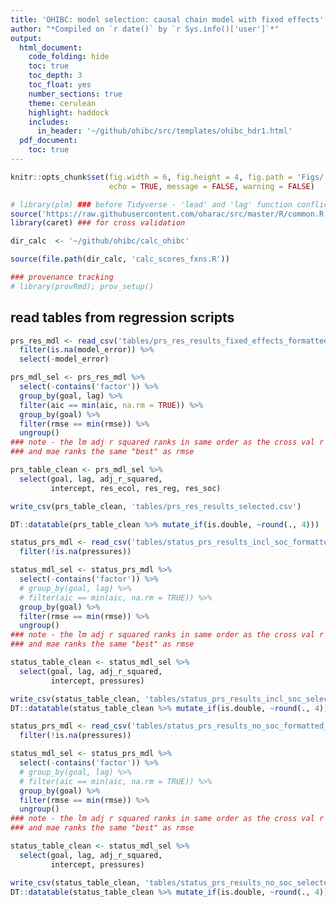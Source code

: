 ```yaml
---
title: 'OHIBC: model selection: causal chain model with fixed effects'
author: "*Compiled on `r date()` by `r Sys.info()['user']`*"
output:
  html_document:
    code_folding: hide
    toc: true
    toc_depth: 3
    toc_float: yes
    number_sections: true
    theme: cerulean
    highlight: haddock
    includes:
      in_header: '~/github/ohibc/src/templates/ohibc_hdr1.html'
  pdf_document:
    toc: true
---
```


``` r

knitr::opts_chunk$set(fig.width = 6, fig.height = 4, fig.path = 'Figs/',
                      echo = TRUE, message = FALSE, warning = FALSE)

# library(plm) ### before Tidyverse - 'lead' and 'lag' function conflict
source('https://raw.githubusercontent.com/oharac/src/master/R/common.R')
library(caret) ### for cross validation

dir_calc  <- '~/github/ohibc/calc_ohibc'

source(file.path(dir_calc, 'calc_scores_fxns.R'))

### provenance tracking
# library(provRmd); prov_setup()

```

## read tables from regression scripts

```r

prs_res_mdl <- read_csv('tables/prs_res_results_fixed_effects_formatted_p.csv') %>%
  filter(is.na(model_error)) %>%
  select(-model_error)

prs_mdl_sel <- prs_res_mdl %>%
  select(-contains('factor')) %>%
  group_by(goal, lag) %>%
  filter(aic == min(aic, na.rm = TRUE)) %>%
  group_by(goal) %>%
  filter(rmse == min(rmse)) %>%
  ungroup()
### note - the lm adj r squared ranks in same order as the cross val r squared
### and mae ranks the same "best" as rmse

prs_table_clean <- prs_mdl_sel %>%
  select(goal, lag, adj_r_squared,
         intercept, res_ecol, res_reg, res_soc)

write_csv(prs_table_clean, 'tables/prs_res_results_selected.csv')

DT::datatable(prs_table_clean %>% mutate_if(is.double, ~round(., 4)))
```

```r

status_prs_mdl <- read_csv('tables/status_prs_results_incl_soc_formatted_p.csv') %>%
  filter(!is.na(pressures))

status_mdl_sel <- status_prs_mdl %>%
  select(-contains('factor')) %>%
  # group_by(goal, lag) %>%
  # filter(aic == min(aic, na.rm = TRUE)) %>%
  group_by(goal) %>%
  filter(rmse == min(rmse)) %>%
  ungroup()
### note - the lm adj r squared ranks in same order as the cross val r squared
### and mae ranks the same "best" as rmse

status_table_clean <- status_mdl_sel %>%
  select(goal, lag, adj_r_squared,
         intercept, pressures)

write_csv(status_table_clean, 'tables/status_prs_results_incl_soc_selected.csv')
DT::datatable(status_table_clean %>% mutate_if(is.double, ~round(., 4)))

```

```r

status_prs_mdl <- read_csv('tables/status_prs_results_no_soc_formatted_p.csv') %>%
  filter(!is.na(pressures))

status_mdl_sel <- status_prs_mdl %>%
  select(-contains('factor')) %>%
  # group_by(goal, lag) %>%
  # filter(aic == min(aic, na.rm = TRUE)) %>%
  group_by(goal) %>%
  filter(rmse == min(rmse)) %>%
  ungroup()
### note - the lm adj r squared ranks in same order as the cross val r squared
### and mae ranks the same "best" as rmse

status_table_clean <- status_mdl_sel %>%
  select(goal, lag, adj_r_squared,
         intercept, pressures)

write_csv(status_table_clean, 'tables/status_prs_results_no_soc_selected.csv')
DT::datatable(status_table_clean %>% mutate_if(is.double, ~round(., 4)))

```
